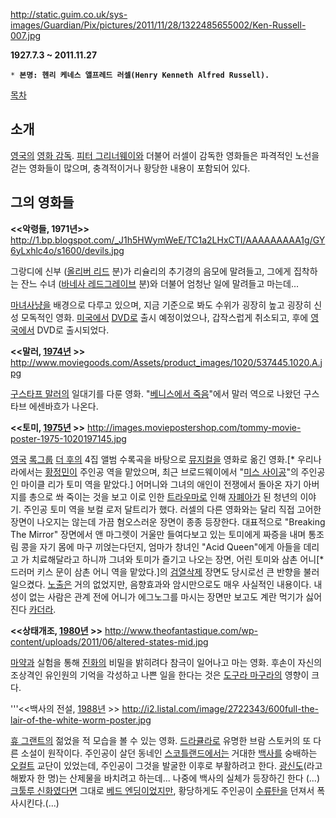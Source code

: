 http://static.guim.co.uk/sys-images/Guardian/Pix/pictures/2011/11/28/1322485655002/Ken-Russell-007.jpg

'''1927.7.3 ~ 2011.11.27'''

 * '''본명: 헨리 케네스 앨프레드 러셀(Henry Kenneth Alfred Russell).'''

[[목차]]

== 소개 ==
[[영국]]의 [[영화 감독]]. [[피터 그리너웨이]]와 더불어 러셀이 감독한 영화들은 파격적인 노선을 걷는 영화들이 많으며, 충격적이거나 황당한 내용이 포함되어 있다.


== 그의 영화들 ==

'''<<악령들, 1971년>>'''
http://1.bp.blogspot.com/_J1h5HWymWeE/TC1a2LHxCTI/AAAAAAAAA1g/GY6yLxhlc4o/s1600/devils.jpg

그랑디에 신부 ([[올리버 리드]] 분)가 리슐리의 추기경의 음모에 말려들고, 그에게 집착하는 잔느 수녀 ([[바네사 레드그레이브]] 분)와 더불어 엄청난 일에 말려들고 마는데...

[[마녀사냥]]을 배경으로 다루고 있으며, 지금 기준으로 봐도 수위가 굉장히 높고 굉장히 신성 모독적인 영화. [[미국]]에서 [[DVD]]로 출시 예정이었으나, 갑작스럽게 취소되고, 후에 [[영국]]에서 DVD로 출시되었다.

'''<<말러, [[1974년]] >>'''
http://www.moviegoods.com/Assets/product_images/1020/537445.1020.A.jpg

[[구스타프 말러]]의 일대기를 다룬 영화. "[[베니스에서 죽음]]"에서 말러 역으로 나왔던 구스타브 에센바흐가 나온다.


'''<<토미, [[1975년]] >>'''
http://images.moviepostershop.com/tommy-movie-poster-1975-1020197145.jpg

[[영국]] [[록]][[그룹]] [[더 후]]의 4집 앨범 수록곡을 바탕으로 [[뮤지컬]]을 영화로 옮긴 영화.[* 우리나라에서는 [[황정민]]이 주인공 역을 맡았으며, 최근 브로드웨이에서 "[[미스 사이공]]"의 주인공인 마이클 리가 토미 역을 맡았다.] 어머니와 그녀의 애인이 전쟁에서 돌아온 자기 아버지를 총으로 쏴 죽이는 것을 보고 이로 인한 [[트라우마]]로 인해 [[자폐아]]가 된 청년의 이야기. 주인공 토미 역을 보컬 로저 달트리가 했다. 러셀의 다른 영화와는 달리 직접 고어한 장면이 나오지는 않는데 가끔 혐오스러운 장면이 종종 등장한다. 대표적으로 "Breaking The Mirror" 장면에서 앤 마그렛이 거울만 들여다보고 있는 토미에게 짜증을 내며 통조림 콩을 자기 몸에 마구 끼얹는다던지, 엄마가 창녀인 "Acid Queen"에게 아들을 데리고 가 치료해달라고 하니까 그녀와 토미가 즐기고 나오는 장면, 어린 토미와 삼촌 어니[* 드러머 키스 문이 삼촌 어니 역을 맡았다.]의 [[검열삭제]] 장면도 당시로선 큰 반향을 불러 일으켰다. [[노출]]은 거의 없었지만, 음향효과와 암시만으로도 매우 사실적인 내용이다. 내성이 없는 사람은 관계 전에 어니가 에그노그를 마시는 장면만 보고도 계란 먹기가 싫어진다 [[카더라]].

'''<<상태개조, [[1980년]] >>'''
http://www.theofantastique.com/wp-content/uploads/2011/06/altered-states-mid.jpg

[[마약]]과 실험을 통해 [[진화]]의 비밀을 밝히려다 참극이 일어나고 마는 영화. 후손이 자신의 조상격인 유인원의 기억을 각성하고 나쁜 일을 한다는 것은 [[도구라 마구라]]의 영향이 크다.

'''<<백사의 전설, [[1988년]] >>
http://i2.listal.com/image/2722343/600full-the-lair-of-the-white-worm-poster.jpg

[[휴 그랜트]]의 젊었을 적 모습을 볼 수 있는 영화. [[드라큘라]]로 유명한 브람 스토커의 또 다른 소설이 원작이다. 주인공이 살던 동네인 [[스코틀랜드]]에서는 거대한 [[백사]]를 숭배하는 [[오컬트]] 교단이 있었는데, 주인공이 그것을 발굴한 이후로 부활하려고 한다. [[광신도]](라고 해봤자 한 명)는 산제물을 바치려고 하는데... 나중에 백사의 실체가 등장하긴 한다 (...) [[크툴루 신화]]였다면 그대로 [[베드 엔딩]]이었지만, 황당하게도 주인공이 [[수류탄]]을 던져서 폭사시킨다.(...)
